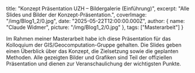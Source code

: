  title: "Konzept Präsentation UZH – Bildergalerie (Einführung)",
  excerpt: "Alle Slides und Bilder der Konzept-Präsentation.",
  coverImage: "/img/Blog1_2/0.jpg",
  date: "2025-05-22T12:00:00.000Z",
  author: {
    name: "Claude Widmer",
    picture: "/img/Blog1_2/0.jpg"
  },
  tags: ["Masterarbeit"]
}

Im Rahmen meiner Masterarbeit habe ich diese Präsentation für das Kolloquium der GIS/Geocomputation-Gruppe gehalten. 
Die Slides geben einen Überblick über das Konzept, die Zielsetzung sowie die geplanten Methoden. 
Alle gezeigten Bilder und Grafiken sind Teil der offiziellen Präsentation und dienen zur Veranschaulichung der wichtigsten Punkte.


<ImageGallery folder="/img/Blog1_2" title="Bildergalerie" />
